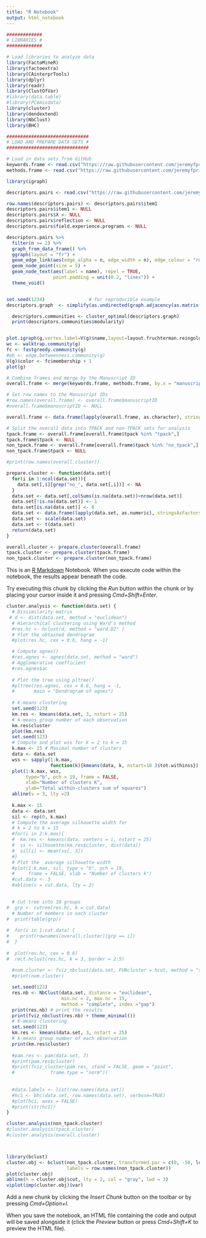 ```yaml
---
title: "R Notebook"
output: html_notebook
---
```


```r
#############
# LIBRARIES #
#############

# Load libraries to analyze data
library(FactoMineR)
library(factoextra)
library(CAinterprTools)
library(dplyr)
library(readr)
library(ClustOfVar)
#library(data.table)
#library(PCAmixdata)
library(cluster)
library(dendextend)
library(NbClust)
library(BHC)

##############################
# LOAD AND PREPARE DATA SETS #
##############################

# Load in data sets from GitHub
keywords.frame <- read.csv("https://raw.githubusercontent.com/jeremyfprice/litreview/master/data/lit_review-keywords-processed.csv", header = TRUE)
methods.frame <- read.csv("https://raw.githubusercontent.com/jeremyfprice/litreview/master/data/lit_review-data_sources-survey_combined.csv", header = TRUE)

```


```r
library(igraph)

descriptors.pairs <- read.csv("https://raw.githubusercontent.com/jeremyfprice/litreview/master/data/lit_review-descriptors-pairs-el.csv", header = TRUE)

row.names(descriptors.pairs) <- descriptors.pairs$item1
descriptors.pairs$item1 <- NULL
descriptors.pairs$X <- NULL
descriptors.pairs$reflection <- NULL
descriptors.pairs$field.experience.programs <- NULL

descriptors.pairs %>%
  filter(n >= 2) %>%
  graph_from_data_frame() %>%
  ggraph(layout = "fr") +
  geom_edge_link(aes(edge_alpha = n, edge_width = n), edge_colour = "royalblue") +
  geom_node_point(size = 5) +
  geom_node_text(aes(label = name), repel = TRUE,
                 point.padding = unit(0.2, "lines")) +
  theme_void()


set.seed(1234)                # for reproducible example
descriptors.graph  <- simplify(as.undirected(graph.adjacency(as.matrix(descriptors.pairs), weighted=TRUE)))

  descriptors.communities <- cluster_optimal(descriptors.graph)
  print(descriptors.communities$modularity)


plot.igraph(g,vertex.label=V(g)$name,layout=layout.fruchterman.reingold, edge.color="black")#,edge.width=E(g)$weight)
wc <- walktrap.community(g)
fc <- fastgreedy.community(g)
#eb <- edge.betweenness.community(g)
V(g)$color <- fc$membership + 1
plot(g)
```


```r

# Combine frames and merge by the Manuscript ID
overall.frame <- merge(keywords.frame, methods.frame, by.x = "manuscriptID")

# Set row names to the Manuscript IDs
#row.names(overall.frame) <- overall.frame$manuscriptID
#overall.frame$manuscriptID <- NULL

overall.frame <- data.frame(lapply(overall.frame, as.character), stringsAsFactors=FALSE)

# Split the overall data into TPACK and non-TPACK sets for analysis
tpack.frame <- overall.frame[overall.frame$tpack %in% "tpack",]
tpack.frame$tpack <- NULL
non_tpack.frame <- overall.frame[overall.frame$tpack %in% "no_tpack",]
non_tpack.frame$tpack <- NULL

#print(row.names(overall.cluster))

prepare.cluster <- function(data.set){
  for(i in 1:ncol(data.set)){
    data.set[,i][grep("no_", data.set[,i])] <- NA
  }
  data.set <- data.set[,colSums(is.na(data.set))<nrow(data.set)]
  data.set[!is.na(data.set)] <- 1
  data.set[is.na(data.set)] <- 0
  data.set <- data.frame(lapply(data.set, as.numeric), stringsAsFactors=FALSE)
  data.set <- scale(data.set)
  data.set <- t(data.set)
  return(data.set)
}

overall.cluster <- prepare.cluster(overall.frame)
tpack.cluster <- prepare.cluster(tpack.frame)
non_tpack.cluster <- prepare.cluster(non_tpack.frame)

```


This is an [R Markdown](http://rmarkdown.rstudio.com) Notebook. When you execute code within the notebook, the results appear beneath the code. 

Try executing this chunk by clicking the *Run* button within the chunk or by placing your cursor inside it and pressing *Cmd+Shift+Enter*. 

```r
cluster.analysis <- function(data.set) {
  # Dissimilarity matrix
 # d <- dist(data.set, method = "euclidean")
  # Hierarchical clustering using Ward's method
  #res.hc <- hclust(d, method = "ward.D2" )
  # Plot the obtained dendrogram
  #plot(res.hc, cex = 0.6, hang = -1)

  # Compute agnes()
  #res.agnes <- agnes(data.set, method = "ward")
  # Agglomerative coefficient
  #res.agnes$ac
  
  # Plot the tree using pltree()
  #pltree(res.agnes, cex = 0.6, hang = -1,
  #       main = "Dendrogram of agnes")
  
  # K-means clustering
  set.seed(123)
  km.res <- kmeans(data.set, 3, nstart = 25)
  # k-means group number of each observation
  km.res$cluster
  plot(km.res)
  set.seed(123)
  # Compute and plot wss for k = 2 to k = 15
  k.max <- 15 # Maximal number of clusters
  data <- data.set
  wss <- sapply(1:k.max, 
                function(k){kmeans(data, k, nstart=10 )$tot.withinss})
  plot(1:k.max, wss,
       type="b", pch = 19, frame = FALSE, 
       xlab="Number of clusters K",
       ylab="Total within-clusters sum of squares")
  abline(v = 3, lty =2)
  
  k.max <- 15
  data <- data.set
  sil <- rep(0, k.max)
  # Compute the average silhouette width for 
  # k = 2 to k = 15
  #for(i in 2:k.max){
  #  km.res <- kmeans(data, centers = i, nstart = 25)
  #  ss <- silhouette(km.res$cluster, dist(data))
  #  sil[i] <- mean(ss[, 3])
  #}
  # Plot the  average silhouette width
  #plot(1:k.max, sil, type = "b", pch = 19, 
  #     frame = FALSE, xlab = "Number of clusters k")
  #cut.data <- 3
  #abline(v = cut.data, lty = 2)

  
  # Cut tree into 10 groups
#  grp <- cutree(res.hc, k = cut.data)
  # Number of members in each cluster
#  print(table(grp))
  
#  for(i in 1:cut.data) {
#    print(rownames(overall.cluster)[grp == i])
#  }
  
#  plot(res.hc, cex = 0.6)
#  rect.hclust(res.hc, k = 3, border = 2:5)
  
  #num.cluster <- fviz_nbclust(data.set, FUNcluster = hcut, method = "silhouette", k.max = 15)
  #print(num.cluster)

  set.seed(123)
  res.nb <- NbClust(data.set, distance = "euclidean",
                    min.nc = 2, max.nc = 15, 
                    method = "complete", index ="gap") 
  print(res.nb) # print the results
  print(fviz_nbclust(res.nb) + theme_minimal())
  # K-means clustering
  set.seed(123)
  km.res <- kmeans(data.set, 3, nstart = 25)
  # k-means group number of each observation
  print(km.res$cluster)
  
  #pam.res <- pam(data.set, 7)
  #print(pam.res$cluster)
  #print(fviz_cluster(pam.res, stand = FALSE, geom = "point",
  #             frame.type = "norm"))
  
  
  #data.labels <- list(row.names(data.set))
  #hc1 <- bhc(data.set, row.names(data.set), verbose=TRUE)
  #plot(hc1, axes = FALSE)
  #print(str(hc1))
}

cluster.analysis(non_tpack.cluster)
#cluster.analysis(tpack.cluster)
#cluster.analysis(overall.cluster)




```

```r
library(bclust)
cluster.obj <- bclust(non_tpack.cluster, transformed.par = c(0, -50, log(16), 0, 0, 0),
                      labels = row.names(non_tpack.cluster))
plot(cluster.obj)
abline(h = cluster.obj$cut, lty = 2, col = "gray", lwd = 3)
viplot(imp(cluster.obj)$var)
```


Add a new chunk by clicking the *Insert Chunk* button on the toolbar or by pressing *Cmd+Option+I*.

When you save the notebook, an HTML file containing the code and output will be saved alongside it (click the *Preview* button or press *Cmd+Shift+K* to preview the HTML file).
